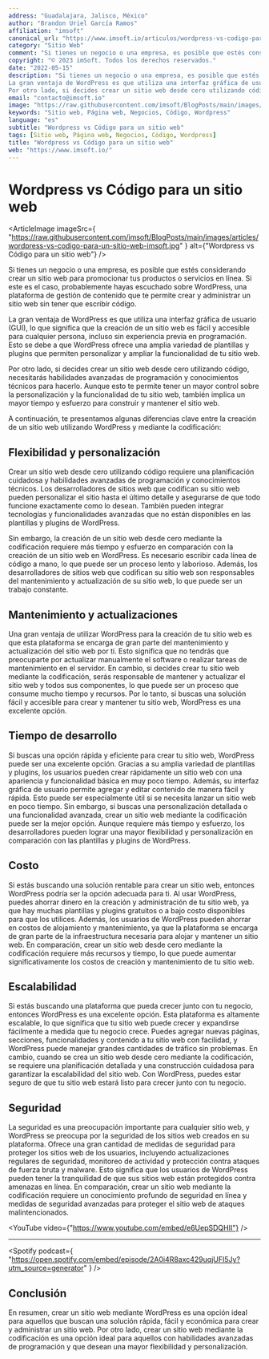 ```yaml
---
address: "Guadalajara, Jalisco, México"
author: "Brandon Uriel García Ramos"
affiliation: "imsoft"
canonical_url: "https://www.imsoft.io/articulos/wordpress-vs-codigo-para-un-sitio-web"
category: "Sitio Web"
comment: "Si tienes un negocio o una empresa, es posible que estés considerando crear un sitio web para promocionar tus productos o servicios en línea. Si este es el caso, probablemente hayas escuchado sobre WordPress, una plataforma de gestión de contenido que te permite crear y administrar un sitio web sin tener que escribir código."
copyright: "© 2023 imSoft. Todos los derechos reservados."
date: "2022-05-15"
description: "Si tienes un negocio o una empresa, es posible que estés considerando crear un sitio web para promocionar tus productos o servicios en línea. Si este es el caso, probablemente hayas escuchado sobre WordPress, una plataforma de gestión de contenido que te permite crear y administrar un sitio web sin tener que escribir código.
La gran ventaja de WordPress es que utiliza una interfaz gráfica de usuario (GUI), lo que significa que la creación de un sitio web es fácil y accesible para cualquier persona, incluso sin experiencia previa en programación. Esto se debe a que WordPress ofrece una amplia variedad de plantillas y plugins que permiten personalizar y ampliar la funcionalidad de tu sitio web.
Por otro lado, si decides crear un sitio web desde cero utilizando código, necesitarás habilidades avanzadas de programación y conocimientos técnicos para hacerlo. Aunque esto te permite tener un mayor control sobre la personalización y la funcionalidad de tu sitio web, también implica un mayor tiempo y esfuerzo para construir y mantener el sitio web."
email: "contacto@imsoft.io"
image: "https://raw.githubusercontent.com/imsoft/BlogPosts/main/images/articles/wordpress-vs-codigo-para-un-sitio-web-imsoft.jpg"
keywords: "Sitio web, Página web, Negocios, Código, Wordpress"
language: "es"
subtitle: "Wordpress vs Código para un sitio web"
tags: [Sitio web, Página web, Negocios, Código, Wordpress]
title: "Wordpress vs Código para un sitio web"
web: "https://www.imsoft.io/"
---
```


# Wordpress vs Código para un sitio web

<ArticleImage
  imageSrc={
    "https://raw.githubusercontent.com/imsoft/BlogPosts/main/images/articles/wordpress-vs-codigo-para-un-sitio-web-imsoft.jpg"
  }
  alt={"Wordpress vs Código para un sitio web"}
/>

Si tienes un negocio o una empresa, es posible que estés considerando crear un sitio web para promocionar tus productos o servicios en línea. Si este es el caso, probablemente hayas escuchado sobre WordPress, una plataforma de gestión de contenido que te permite crear y administrar un sitio web sin tener que escribir código.

La gran ventaja de WordPress es que utiliza una interfaz gráfica de usuario (GUI), lo que significa que la creación de un sitio web es fácil y accesible para cualquier persona, incluso sin experiencia previa en programación. Esto se debe a que WordPress ofrece una amplia variedad de plantillas y plugins que permiten personalizar y ampliar la funcionalidad de tu sitio web.

Por otro lado, si decides crear un sitio web desde cero utilizando código, necesitarás habilidades avanzadas de programación y conocimientos técnicos para hacerlo. Aunque esto te permite tener un mayor control sobre la personalización y la funcionalidad de tu sitio web, también implica un mayor tiempo y esfuerzo para construir y mantener el sitio web.

A continuación, te presentamos algunas diferencias clave entre la creación de un sitio web utilizando WordPress y mediante la codificación:

## Flexibilidad y personalización

Crear un sitio web desde cero utilizando código requiere una planificación cuidadosa y habilidades avanzadas de programación y conocimientos técnicos. Los desarrolladores de sitios web que codifican su sitio web pueden personalizar el sitio hasta el último detalle y asegurarse de que todo funcione exactamente como lo desean. También pueden integrar tecnologías y funcionalidades avanzadas que no están disponibles en las plantillas y plugins de WordPress.

Sin embargo, la creación de un sitio web desde cero mediante la codificación requiere más tiempo y esfuerzo en comparación con la creación de un sitio web en WordPress. Es necesario escribir cada línea de código a mano, lo que puede ser un proceso lento y laborioso. Además, los desarrolladores de sitios web que codifican su sitio web son responsables del mantenimiento y actualización de su sitio web, lo que puede ser un trabajo constante.

## Mantenimiento y actualizaciones

Una gran ventaja de utilizar WordPress para la creación de tu sitio web es que esta plataforma se encarga de gran parte del mantenimiento y actualización del sitio web por ti. Esto significa que no tendrás que preocuparte por actualizar manualmente el software o realizar tareas de mantenimiento en el servidor. En cambio, si decides crear tu sitio web mediante la codificación, serás responsable de mantener y actualizar el sitio web y todos sus componentes, lo que puede ser un proceso que consume mucho tiempo y recursos. Por lo tanto, si buscas una solución fácil y accesible para crear y mantener tu sitio web, WordPress es una excelente opción.

## Tiempo de desarrollo

Si buscas una opción rápida y eficiente para crear tu sitio web, WordPress puede ser una excelente opción. Gracias a su amplia variedad de plantillas y plugins, los usuarios pueden crear rápidamente un sitio web con una apariencia y funcionalidad básica en muy poco tiempo. Además, su interfaz gráfica de usuario permite agregar y editar contenido de manera fácil y rápida. Esto puede ser especialmente útil si se necesita lanzar un sitio web en poco tiempo. Sin embargo, si buscas una personalización detallada o una funcionalidad avanzada, crear un sitio web mediante la codificación puede ser la mejor opción. Aunque requiere más tiempo y esfuerzo, los desarrolladores pueden lograr una mayor flexibilidad y personalización en comparación con las plantillas y plugins de WordPress.

## Costo

Si estás buscando una solución rentable para crear un sitio web, entonces WordPress podría ser la opción adecuada para ti. Al usar WordPress, puedes ahorrar dinero en la creación y administración de tu sitio web, ya que hay muchas plantillas y plugins gratuitos o a bajo costo disponibles para que los utilices. Además, los usuarios de WordPress pueden ahorrar en costos de alojamiento y mantenimiento, ya que la plataforma se encarga de gran parte de la infraestructura necesaria para alojar y mantener un sitio web. En comparación, crear un sitio web desde cero mediante la codificación requiere más recursos y tiempo, lo que puede aumentar significativamente los costos de creación y mantenimiento de tu sitio web.

## Escalabilidad

Si estás buscando una plataforma que pueda crecer junto con tu negocio, entonces WordPress es una excelente opción. Esta plataforma es altamente escalable, lo que significa que tu sitio web puede crecer y expandirse fácilmente a medida que tu negocio crece. Puedes agregar nuevas páginas, secciones, funcionalidades y contenido a tu sitio web con facilidad, y WordPress puede manejar grandes cantidades de tráfico sin problemas. En cambio, cuando se crea un sitio web desde cero mediante la codificación, se requiere una planificación detallada y una construcción cuidadosa para garantizar la escalabilidad del sitio web. Con WordPress, puedes estar seguro de que tu sitio web estará listo para crecer junto con tu negocio.

## Seguridad

La seguridad es una preocupación importante para cualquier sitio web, y WordPress se preocupa por la seguridad de los sitios web creados en su plataforma. Ofrece una gran cantidad de medidas de seguridad para proteger los sitios web de los usuarios, incluyendo actualizaciones regulares de seguridad, monitoreo de actividad y protección contra ataques de fuerza bruta y malware. Esto significa que los usuarios de WordPress pueden tener la tranquilidad de que sus sitios web están protegidos contra amenazas en línea. En comparación, crear un sitio web mediante la codificación requiere un conocimiento profundo de seguridad en línea y medidas de seguridad avanzadas para proteger el sitio web de ataques malintencionados.

<YouTube video={"https://www.youtube.com/embed/e6UepSDQHII"} />

---

<Spotify
  podcast={
    "https://open.spotify.com/embed/episode/2A0i4R8axc429uqjUFI5Jy?utm_source=generator"
  }
/>

## Conclusión

En resumen, crear un sitio web mediante WordPress es una opción ideal para aquellos que buscan una solución rápida, fácil y económica para crear y administrar un sitio web. Por otro lado, crear un sitio web mediante la codificación es una opción ideal para aquellos con habilidades avanzadas de programación y que desean una mayor flexibilidad y personalización.
